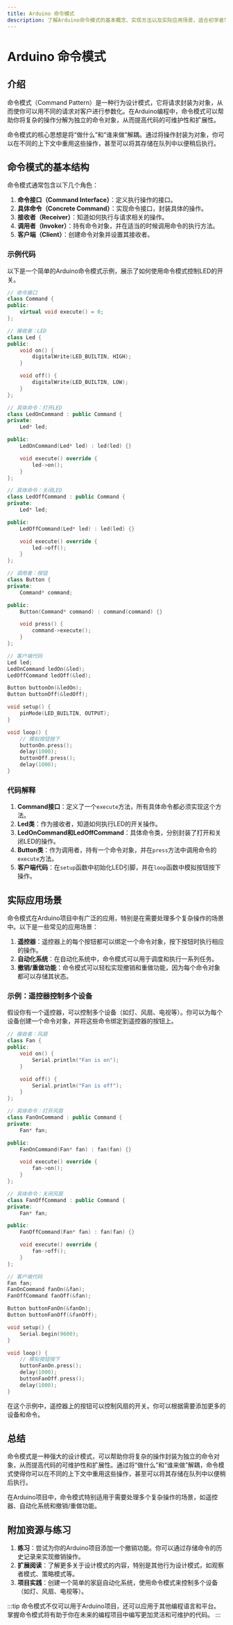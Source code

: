```yaml
---
title: Arduino 命令模式
description: 了解Arduino命令模式的基本概念、实现方法以及实际应用场景，适合初学者学习高级编程技巧。
---
```


# Arduino 命令模式

## 介绍

命令模式（Command Pattern）是一种行为设计模式，它将请求封装为对象，从而使你可以用不同的请求对客户进行参数化。在Arduino编程中，命令模式可以帮助你将复杂的操作分解为独立的命令对象，从而提高代码的可维护性和扩展性。

命令模式的核心思想是将“做什么”和“谁来做”解耦。通过将操作封装为对象，你可以在不同的上下文中重用这些操作，甚至可以将其存储在队列中以便稍后执行。

## 命令模式的基本结构

命令模式通常包含以下几个角色：

1. **命令接口（Command Interface）**：定义执行操作的接口。
2. **具体命令（Concrete Command）**：实现命令接口，封装具体的操作。
3. **接收者（Receiver）**：知道如何执行与请求相关的操作。
4. **调用者（Invoker）**：持有命令对象，并在适当的时候调用命令的执行方法。
5. **客户端（Client）**：创建命令对象并设置其接收者。

### 示例代码

以下是一个简单的Arduino命令模式示例，展示了如何使用命令模式控制LED的开关。

```cpp
// 命令接口
class Command {
public:
    virtual void execute() = 0;
};

// 接收者：LED
class Led {
public:
    void on() {
        digitalWrite(LED_BUILTIN, HIGH);
    }

    void off() {
        digitalWrite(LED_BUILTIN, LOW);
    }
};

// 具体命令：打开LED
class LedOnCommand : public Command {
private:
    Led* led;

public:
    LedOnCommand(Led* led) : led(led) {}

    void execute() override {
        led->on();
    }
};

// 具体命令：关闭LED
class LedOffCommand : public Command {
private:
    Led* led;

public:
    LedOffCommand(Led* led) : led(led) {}

    void execute() override {
        led->off();
    }
};

// 调用者：按钮
class Button {
private:
    Command* command;

public:
    Button(Command* command) : command(command) {}

    void press() {
        command->execute();
    }
};

// 客户端代码
Led led;
LedOnCommand ledOn(&led);
LedOffCommand ledOff(&led);

Button buttonOn(&ledOn);
Button buttonOff(&ledOff);

void setup() {
    pinMode(LED_BUILTIN, OUTPUT);
}

void loop() {
    // 模拟按钮按下
    buttonOn.press();
    delay(1000);
    buttonOff.press();
    delay(1000);
}
```

### 代码解释

1. **Command接口**：定义了一个`execute`方法，所有具体命令都必须实现这个方法。
2. **Led类**：作为接收者，知道如何执行LED的开关操作。
3. **LedOnCommand和LedOffCommand**：具体命令类，分别封装了打开和关闭LED的操作。
4. **Button类**：作为调用者，持有一个命令对象，并在`press`方法中调用命令的`execute`方法。
5. **客户端代码**：在`setup`函数中初始化LED引脚，并在`loop`函数中模拟按钮按下操作。

## 实际应用场景

命令模式在Arduino项目中有广泛的应用，特别是在需要处理多个复杂操作的场景中。以下是一些常见的应用场景：

1. **遥控器**：遥控器上的每个按钮都可以绑定一个命令对象，按下按钮时执行相应的操作。
2. **自动化系统**：在自动化系统中，命令模式可以用于调度和执行一系列任务。
3. **撤销/重做功能**：命令模式可以轻松实现撤销和重做功能，因为每个命令对象都可以存储其状态。

### 示例：遥控器控制多个设备

假设你有一个遥控器，可以控制多个设备（如灯、风扇、电视等）。你可以为每个设备创建一个命令对象，并将这些命令绑定到遥控器的按钮上。

```cpp
// 接收者：风扇
class Fan {
public:
    void on() {
        Serial.println("Fan is on");
    }

    void off() {
        Serial.println("Fan is off");
    }
};

// 具体命令：打开风扇
class FanOnCommand : public Command {
private:
    Fan* fan;

public:
    FanOnCommand(Fan* fan) : fan(fan) {}

    void execute() override {
        fan->on();
    }
};

// 具体命令：关闭风扇
class FanOffCommand : public Command {
private:
    Fan* fan;

public:
    FanOffCommand(Fan* fan) : fan(fan) {}

    void execute() override {
        fan->off();
    }
};

// 客户端代码
Fan fan;
FanOnCommand fanOn(&fan);
FanOffCommand fanOff(&fan);

Button buttonFanOn(&fanOn);
Button buttonFanOff(&fanOff);

void setup() {
    Serial.begin(9600);
}

void loop() {
    // 模拟按钮按下
    buttonFanOn.press();
    delay(1000);
    buttonFanOff.press();
    delay(1000);
}
```

在这个示例中，遥控器上的按钮可以控制风扇的开关。你可以根据需要添加更多的设备和命令。

## 总结

命令模式是一种强大的设计模式，可以帮助你将复杂的操作封装为独立的命令对象，从而提高代码的可维护性和扩展性。通过将“做什么”和“谁来做”解耦，命令模式使得你可以在不同的上下文中重用这些操作，甚至可以将其存储在队列中以便稍后执行。

在Arduino项目中，命令模式特别适用于需要处理多个复杂操作的场景，如遥控器、自动化系统和撤销/重做功能。

## 附加资源与练习

1. **练习**：尝试为你的Arduino项目添加一个撤销功能。你可以通过存储命令的历史记录来实现撤销操作。
2. **扩展阅读**：了解更多关于设计模式的内容，特别是其他行为设计模式，如观察者模式、策略模式等。
3. **项目实践**：创建一个简单的家庭自动化系统，使用命令模式来控制多个设备（如灯、风扇、电视等）。

:::tip
命令模式不仅可以用于Arduino项目，还可以应用于其他编程语言和平台。掌握命令模式将有助于你在未来的编程项目中编写更加灵活和可维护的代码。
:::